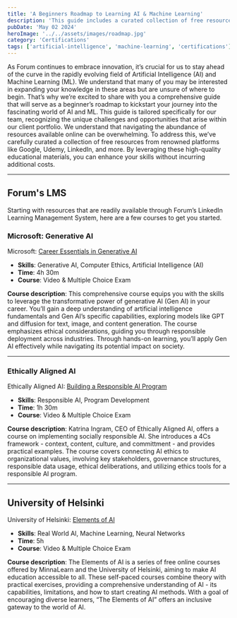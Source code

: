 ```yaml
---
title: 'A Beginners Roadmap to Learning AI & Machine Learning'
description: 'This guide includes a curated collection of free resources from Google, Microsoft, Udemy, LinkedIn, and others.'
pubDate: 'May 02 2024'
heroImage: '../../assets/images/roadmap.jpg'
category: 'Certifications'
tags: ['artificial-intelligence', 'machine-learning', 'certifications']
---
```


As Forum continues to embrace innovation, it’s crucial for us to stay ahead of the curve in the 
rapidly evolving field of Artificial Intelligence (AI) and Machine Learning (ML). We understand 
that many of you may be interested in expanding your knowledge in these areas but are unsure of 
where to begin. That’s why we’re excited to share with you a comprehensive guide that will serve 
as a beginner’s roadmap to kickstart your journey into the fascinating world of AI and ML. This 
guide is tailored specifically for our team, recognizing the unique challenges and opportunities 
that arise within our client portfolio. We understand that navigating the abundance of resources 
available online can be overwhelming. To address this, we’ve carefully curated a collection of 
free resources from renowned platforms like Google, Udemy, LinkedIn, and more. By leveraging these 
high-quality educational materials, you can enhance your skills without incurring additional costs.

---

## Forum's LMS

Starting with resources that are readily available through Forum’s LinkedIn Learning Management 
System, here are a few courses to get you started.

### Microsoft: Generative AI

Microsoft: [Career Essentials in Generative AI](https://www.linkedin.com/learning/paths/career-essentials-in-generative-ai-by-microsoft-and-linkedin)
* **Skills**: Generative AI, Computer Ethics, Artificial Intelligence (AI)
* **Time**: 4h 30m
* **Course**: Video & Multiple Choice Exam

**Course description**: This comprehensive course equips you with the skills to leverage the 
transformative power of generative AI (Gen AI) in your career. You’ll gain a deep understanding 
of artificial intelligence fundamentals and Gen AI’s specific capabilities, exploring models 
like GPT and diffusion for text, image, and content generation. The course emphasizes ethical 
considerations, guiding you through responsible deployment across industries. Through hands-on 
learning, you’ll apply Gen AI effectively while navigating its potential impact on society.

---

### Ethically Aligned AI

Ethically Aligned AI: [Building a Responsible AI Program](https://www.linkedin.com/learning/building-a-responsible-ai-program-context-culture-content-and-commitment/actionable-steps-to-responsible-ai?u=144055924)
* **Skills**: Responsible AI, Program Development
* **Time**: 1h 30m
* **Course**: Video & Multiple Choice Exam

**Course description**: Katrina Ingram, CEO of Ethically Aligned AI, offers a course on 
implementing socially responsible AI. She introduces a 4Cs framework - context, content, 
culture, and committment - and provides practical examples. The course covers connecting 
AI ethics to organizational values, involving key stakeholders, governance structures, 
responsible data usage, ethical deliberations, and utilizing ethics tools for a responsible 
AI program.

---

## University of Helsinki

University of Helsinki: [Elements of AI](https://www.elementsofai.com/)
* **Skills**: Real World AI, Machine Learning, Neural Networks
* **Time**: 5h
* **Course**: Video & Multiple Choice Exam

**Course description**: The Elements of AI is a series of free online courses offered by 
MinnaLearn and the University of Helsinki, aiming to make AI education accessible to all. 
These self-paced courses combine theory with practical exercises, providing a comprehensive 
understanding of AI - its capabilities, limitations, and how to start creating AI methods. 
With a goal of encouraging diverse learners, “The Elements of AI” offers an inclusive gateway 
to the world of AI.